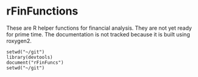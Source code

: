 # rFinFunctions

These are R helper functions for financial analysis.
They are not yet ready for prime time.
The documentation is not tracked because it is built
using roxygen2.

```
setwd("~/git")
library(devtools)
document("rFinFuncs")
setwd("~/git")
```
